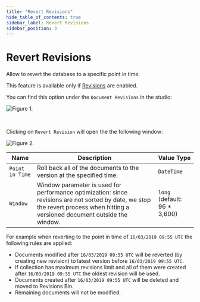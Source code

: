 ```yaml
---
title: "Revert Revisions"
hide_table_of_contents: true
sidebar_label: Revert Revisions
sidebar_position: 3
---
```



# Revert Revisions

Allow to revert the database to a specific point in time.

<Admonition type="info" title="">

This feature is available only if [Revisions](../../server/extensions/revisions.mdx) are enabled.

</Admonition>

You can find this option under the `Document Revisions` in the studio:

![Figure 1.](./assets/revert-revisions.png)  

<br/>

Clicking on `Revert Revision` will open the the following window:

![Figure 2.](./assets/revert-revisions-2.png)

| Name   |      Description      |  Value Type |
|----------|-------------|------|
| `Point in Time` |  Roll back all of the documents to the version at the specified time. | `DateTime` |
| `Window` |    Window parameter is used for performance optimization: since revisions are not sorted by date, we stop the revert process when hitting a versioned document outside the window.  |   `long` (default: 96 * 3,600) |



For example when reverting to the point in time of `16/03/2019 09:55 UTC` the following rules are applied:

* Documents modified after `16/03/2019 09:55 UTC` will be reverted (by creating new revision) to latest version before `16/03/2019 09:55 UTC`.
* If collection has maximum revisions limit and all of them were created after `16/03/2019 09:55 UTC` the oldest revision will be used.
* Documents created after `16/03/2019 09:55 UTC` will be deleted and moved to Revisions Bin.
* Remaining documents will not be modified.

